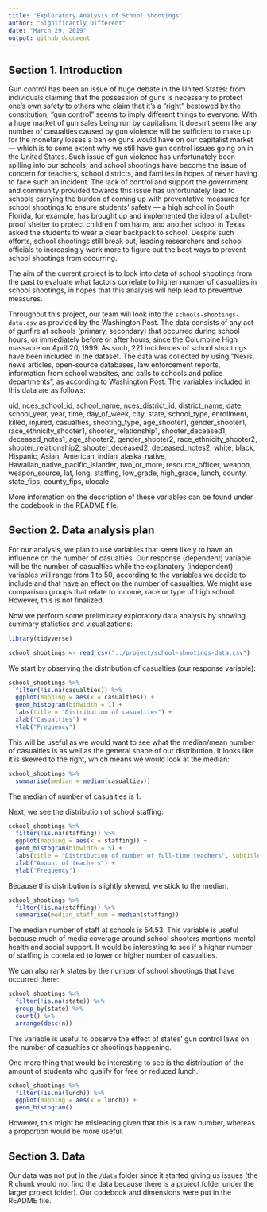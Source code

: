 ```yaml
---
title: "Exploratory Analysis of School Shootings"
author: "Significantly Different"
date: "March 29, 2019"
output: github_document
---
```


## Section 1. Introduction

Gun control has been an issue of huge debate in the United States: from individuals claiming that the possession of guns is necessary to protect one’s own safety to others who claim that it’s a “right” bestowed by the constitution, “gun control” seems to imply different things to everyone. With a huge market of gun sales being run by capitalism, it doesn’t seem like any number of casualties caused by gun violence will be sufficient to make up for the monetary losses a ban on guns would have on our capitalist market — which is to some extent why we still have gun control issues going on in the United States. Such issue of gun violence has unfortunately been spilling into our schools, and school shootings have become the issue of concern for teachers, school districts, and families in hopes of never having to face such an incident. The lack of control and support the government and community provided towards this issue has unfortunately lead to schools carrying the burden of coming up with preventative measures for school shootings to ensure students’ safety — a high school in South Florida, for example, has brought up and implemented the idea of a bullet-proof shelter to protect children from harm, and another school in Texas asked the students to wear a clear backpack to school. Despite such efforts, school shootings still break out, leading researchers and school officials to increasingly work more to figure out the best ways to prevent school shootings from occurring.

The aim of the current project is to look into data of school shootings from the past to evaluate what factors correlate to higher number of casualties in school shootings, in hopes that this analysis will help lead to preventive measures.

Throughout this project, our team will look into the ```schools-shootings-data.csv``` as provided by the Washington Post. The data consists of any act of gunfire at schools (primary, secondary) that occurred during school hours, or immediately before or after hours, since the Columbine High massacre on April 20, 1999. As such, 221 incidences of school shootings have been included in the dataset. The data was collected by using “Nexis, news articles, open-source databases, law enforcement reports, information from school websites, and calls to schools and police departments”, as according to Washington Post. The variables included in this data are as follows: 

uid, nces_school_id, school_name, nces_district_id, district_name, date, school_year, year, time, day_of_week, city, state, school_type, enrollment, killed, injured, casualties, shooting_type, age_shooter1, gender_shooter1, race_ethnicity_shooter1, shooter_relationship1, shooter_deceased1, deceased_notes1, age_shooter2, gender_shooter2, race_ethnicity_shooter2, shooter_relationship2, shooter_deceased2, deceased_notes2, white, black, Hispanic, Asian, American_indian_alaska_native, Hawaiian_native_pacific_islander, two_or_more, resource_officer, weapon, weapon_source, lat, long, staffing, low_grade, high_grade, lunch, county, state_fips, county_fips, ulocale

More information on the description of these variables can be found under the codebook in the README file. 

## Section 2. Data analysis plan

For our analysis, we plan to use variables that seem likely to have an influence on the number of casualties. Our response (dependent) variable will be the number of casualties while the explanatory (independent) variables will range from 1 to 50, according to the variables we decide to include and that have an effect on the number of casualties. We might use comparison groups that relate to income, race or type of high school. However, this is not finalized. 

Now we perform some preliminary exploratory data analysis by showing summary statistics and visualizations:

```r
library(tidyverse)
```

```r
school_shootings <- read_csv("../project/school-shootings-data.csv")
```

We start by observing the distribution of casualties (our response variable):
```r
school_shootings %>%
  filter(!is.na(casualties)) %>%
  ggplot(mapping = aes(x = casualties)) +
  geom_histogram(binwidth = 1) +
  labs(title = "Distribution of casualties") +
  xlab("Casualties") +
  ylab("Frequency")
```
This will be useful as we would want to see what the median/mean number of casualties is as well as the general shape of our distribution. It looks like it is skewed to the right, which means we would look at the median:

```r
school_shootings %>%
  summarise(median = median(casualties))
```
The median of number of casualties is 1. 

Next, we see the distribution of school staffing:

```r
school_shootings %>%
  filter(!is.na(staffing)) %>%
  ggplot(mapping = aes(x = staffing)) +
  geom_histogram(binwidth = 5) +
  labs(title = "Distribution of number of full-time teachers", subtitle = "At each shooting") +
  xlab("Amount of teachers") +
  ylab("Frequency")
```
Because this distribution is slightly skewed, we stick to the median. 

```r
school_shootings %>%
  filter(!is.na(staffing)) %>%
  summarise(median_staff_num = median(staffing))
```
The median number of staff at schools is 54.53. This variable is useful because much of media coverage around school shooters mentions mental health and social support. It would be interesting to see if a higher number of staffing is correlated to lower or higher number of casualties.


We can also rank states by the number of school shootings that have occurred there:
```r
school_shootings %>%
  filter(!is.na(state)) %>%
  group_by(state) %>%
  count() %>%
  arrange(desc(n))
```
This variable is useful to observe the effect of states' gun control laws on the number of casualties or shootings happening. 

One more thing that would be interesting to see is the distribution of the amount of students who qualify for free or reduced lunch.

```r
school_shootings %>%
  filter(!is.na(lunch)) %>%
  ggplot(mapping = aes(x = lunch)) +
  geom_histogram()
```
However, this might be misleading given that this is a raw number, whereas a proportion would be more useful.


## Section 3. Data

Our data was not put in the ```/data``` folder since it started giving us issues (the R chunk would not find the data because there is a project folder under the larger project folder). Our codebook and dimensions were put in the README file.
